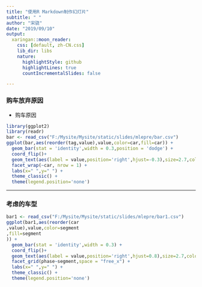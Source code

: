 ```yaml
---
title: "使用R Markdown制作幻灯片"
subtitle: " "
author: "宋骁"
date: "2019/09/10"
output:
  xaringan::moon_reader:
    css: [default, zh-CN.css]
    lib_dir: libs
    nature:
      highlightStyle: github
      highlightLines: true
      countIncrementalSlides: false

---
```


### 购车放弃原因

+ 购车原因

```r

library(ggplot2)
library(readr)
bar <- read_csv("F:/Mysite/Mysite/static/slides/mlepre/bar.csv")
ggplot(bar,aes(reorder(tag,value),value,color=car,fill=car)) +
  geom_bar(stat = 'identity',width = 0.3,position = 'dodge') +
  coord_flip()+
  geom_text(aes(label = value,position='right',hjust=-0.3),size=2.7,color='black') +
  facet_wrap(~car, nrow = 1) +
  labs(x=" ",y=" ") + 
  theme_classic() +
  theme(legend.position='none')
```

---

### 考虑的车型

```r
bar1 <- read_csv("F:/Mysite/Mysite/static/slides/mlepre/bar1.csv")
ggplot(bar1,aes(reorder(car
,value),value,color=segment
,fill=segment
)) +
  geom_bar(stat = 'identity',width = 0.3) +
  coord_flip()+
  geom_text(aes(label = value,position='right',hjust=0.8),size=2.7,color='black') +
  facet_grid(phase~segment,space = "free_x") +
  labs(x=" ",y=" ") + 
  theme_classic() +
  theme(legend.position='none')
```

